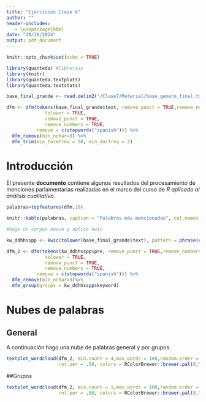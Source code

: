 ```yaml
---
title: "Ejercicios Clase 6"
author: ""
header-includes:
   - \usepackage{bbm}
date: "30/10/2024"
output: pdf_document
---
```




```r
knitr::opts_chunk$set(echo = TRUE)
```


```r
library(quanteda) #librerías
library(knitr)
library(quanteda.textplots)
library(quanteda.textstats)

base_final_grande <- read.delim2("/Clase7/Material/base_genero_final.txt",sep="\t",header = T,encoding = "latin1")

```



```r


dfm <- dfm(tokens(base_final_grande$text, remove_punct = TRUE,remove_numbers = TRUE),
              tolower = TRUE,
              remove_punct = TRUE, 
              remove_numbers = TRUE,
           remove = c(stopwords("spanish"))) %>%
  dfm_remove(min_nchar=3) %>%
  dfm_trim(min_termfreq = 50, min_docfreq = 2)

```


# Introducción

El presente **documento** contiene algunos resultados del procesamiento de menciones parlamentarias realizadas en el marco del curso de *R aplicado al análisis cualitativo*. 


```r
palabras=topfeatures(dfm,10)

knitr::kable(palabras, caption = "Palabras más mencionadas", col.names = c("N"))

```






```r
#hago un corpus nuevo y aplico kwic

kw_ddhhsspp <- kwic(tolower(base_final_grande$text), pattern = phrase(c("derechos humanos", "salud pública")))

dfm_2 <- dfm(tokens(kw_ddhhsspp$pre, remove_punct = TRUE,remove_numbers = TRUE),
              tolower = TRUE,
              remove_punct = TRUE,
              remove_numbers = TRUE,
           remove = c(stopwords("spanish"))) %>%
  dfm_remove(min_nchar=3)%>%
  dfm_group(groups = kw_ddhhsspp$keyword)


```


\newpage


# Nubes de palabras

## General 

A continuación hago una nube de palabras general y por grupos.


```r

textplot_wordcloud(dfm_2, min.count = 4,max_words = 100,random.order = TRUE,
                   rot.per = .50, colors = RColorBrewer::brewer.pal(8,"Dark2"))

```


##Grupos


```r

textplot_wordcloud(dfm_2, min.count = 1,max_words = 100,random.order = TRUE,
                   rot.per = .50, colors = RColorBrewer::brewer.pal(8,"Dark2"),comparison = TRUE)

```









